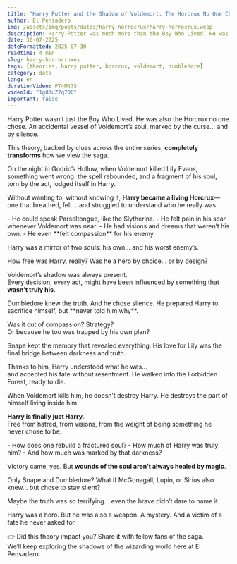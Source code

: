```yaml
---
title: "Harry Potter and the Shadow of Voldemort: The Horcrux No One Chose"
author: El Pensadero
img: /assets/img/posts/datos/harry-horrocrux/harry-horrocrux.webp
description: Harry Potter was much more than the Boy Who Lived. He was a human Horcrux, an unwitting vessel of the darkest magic. This theory changes everything.
date: 30-07-2025
dateFormatted: 2025-07-30
readtime: 4 min
slug: harry-horrocruxes
tags: [theories, harry potter, horcrux, voldemort, dumbledore]
category: data
lang: en
durationVideo: PT4M47S
videoId: "1g83uZ7q7QQ"
important: false
---
```



<Article>

<Section title="🧠 The Darkest Theory About Harry Potter">
Harry Potter wasn’t just the Boy Who Lived. He was also the Horcrux no one chose.  
An accidental vessel of Voldemort’s soul, marked by the curse… and by silence.

This theory, backed by clues across the entire series, **completely transforms** how we view the saga.
</Section>

<Section title="🕯️ The Origin of the Human Horcrux">
On the night in Godric’s Hollow, when Voldemort killed Lily Evans, something went wrong:  
the spell rebounded, and a fragment of his soul, torn by the act, lodged itself in Harry.

Without wanting to, without knowing it, **Harry became a living Horcrux**—  
one that breathed, felt… and struggled to understand who he really was.
</Section>

<Section title="🐍 Signs That Were Always There">
- He could speak Parseltongue, like the Slytherins.  
- He felt pain in his scar whenever Voldemort was near.  
- He had visions and dreams that weren’t his own.  
- He even **felt compassion** for his enemy.

Harry was a mirror of two souls: his own… and his worst enemy’s.
</Section>

<Section title="⛓️ Free Will or Magical Manipulation?">
How free was Harry, really?  
Was he a hero by choice… or by design?

Voldemort’s shadow was always present.  
Every decision, every act, might have been influenced by something that **wasn’t truly his**.
</Section>

<Section title="🧙‍♂️ Dumbledore’s Greatest Secret">
Dumbledore knew the truth. And he chose silence.  
He prepared Harry to sacrifice himself, but **never told him why**.

Was it out of compassion? Strategy?  
Or because he too was trapped by his own plan?
</Section>

<Section title="🦇 Snape, the Key to Destiny">
Snape kept the memory that revealed everything.  
His love for Lily was the final bridge between darkness and truth.

Thanks to him, Harry understood what he was…  
and accepted his fate without resentment. He walked into the Forbidden Forest, ready to die.
</Section>

<Section title="⚡ The Death That Freed His Soul">
When Voldemort kills him, he doesn’t destroy Harry.  
He destroys the part of himself living inside him.

**Harry is finally just Harry.**  
Free from hatred, from visions, from the weight of being something he never chose to be.
</Section>

<Section title="🪞 Unanswered Questions Remain">
- How does one rebuild a fractured soul?  
- How much of Harry was truly him?  
- And how much was marked by that darkness?

Victory came, yes. But **wounds of the soul aren’t always healed by magic**.
</Section>

<Section title="🤐 Who Else Knew and Said Nothing?">
Only Snape and Dumbledore?  
What if McGonagall, Lupin, or Sirius also knew… but chose to stay silent?

Maybe the truth was so terrifying… even the brave didn’t dare to name it.
</Section>

<Section title="🧩 A Horcrux That Changed Everything">
Harry was a hero. But he was also a weapon. A mystery.  
And a victim of a fate he never asked for.

👉 Did this theory impact you? Share it with fellow fans of the saga.  
We’ll keep exploring the shadows of the wizarding world here at El Pensadero.

</Section>

</Article>
